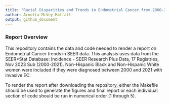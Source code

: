```yaml
---
title: "Racial Disparities and Trends in Endometrial Cancer from 2000-2021"
author: Arnetta McVey Moffatt
output: github_document
---
```


### Report Overview

This repository contains the data and code needed to render a report on Endometrial Cancer trends in SEER data. This analysis uses data from the SEER\*Stat Database: Incidence - SEER Research Plus Data, 17 Registries, Nov 2023 Sub (2000-2021). Non-Hispanic Black and Non-Hispanic White women were included if they were diagnosed between 2000 and 2021 with invasive EC.

To render the report after downloading the repository, either the Makefile should be used to generate the figures and final report or each individual section of code should be run in numerical order (1 through 5).
